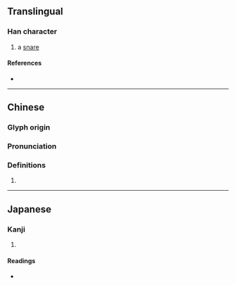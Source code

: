 {{character info/new}}
==Translingual==

===Han character===
{{Han char|rn=57|rad=弓|as=08|sn=11|four=10296|canj=NYRF|ids=⿰弓京}}

# a [[snare]]

====References====
* {{Han ref|kx=0359.210|dkj=09813|dj=0676.010|hdz=20998.140|uh=5F36|ud=24374|bh=D54C|bd=54604}}

----

==Chinese==
{{zh-forms}}

===Glyph origin===
{{Han etym}}

===Pronunciation===
{{zh-pron
|m=jiàng
|c=koeng5, koeng6
|mc=y
|oc=y
|cat=
}}

===Definitions===
{{zh-hanzi}}

# {{rfdef|zh}}

----

==Japanese==

===Kanji===
{{ja-kanji|grade=|rs=弓08}}

# {{defn|lang=ja|sort=弓08}}

====Readings====
* {{ja-readings|on=[[ぎょう]] (gyō), [[ごう]] (gō)|kun=[[あみをはる]] (amioharu), [[わなをかける]] (wanaokakeru)}}